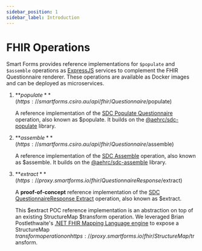 ```yaml
---
sidebar_position: 1
sidebar_label: Introduction
---
```


# FHIR Operations

Smart Forms provides reference implementations for `$populate` and `$assemble` operations as [ExpressJS](https://expressjs.com/) services to complement the FHIR Questionnaire renderer.
These operations are available as Docker images and can be deployed as microservices.

1. **$populate** (https://smartforms.csiro.au/api/fhir/Questionnaire/$populate)

   A reference implementation of the [SDC Populate Questionnaire](https://hl7.org/fhir/uv/sdc/OperationDefinition-Questionnaire-populate.html) operation, also known as $populate.
   It builds on the [@aehrc/sdc-populate](https://www.npmjs.com/package/@aehrc/sdc-populate) library.

2. **$assemble** (https://smartforms.csiro.au/api/fhir/Questionnaire/$assemble)

   A reference implementation of the [SDC Assemble](https://hl7.org/fhir/uv/sdc/OperationDefinition-Questionnaire-assemble.html) operation, also known as $assemble.
   It builds on the [@aehrc/sdc-assemble](https://www.npmjs.com/package/@aehrc/sdc-assemble) library.

3. **$extract** (https://proxy.smartforms.io/fhir/QuestionnaireResponse/$extract)

   A **proof-of-concept** reference implementation of the [SDC QuestionnaireResponse Extract](https://hl7.org/fhir/uv/sdc/OperationDefinition-QuestionnaireResponse-extract.html) operation, also known as $extract.

   This $extract POC reference implementation is an abstraction on top of an existing StructureMap $transform operation.
   We leveraged Brian Postlethwaite's [.NET FHIR Mapping Language engine](https://github.com/brianpos/fhir-net-mappinglanguage/tree/main/demo-map-server) to expose a StructureMap $transform operation on https://proxy.smartforms.io/fhir/StructureMap/$transform.
